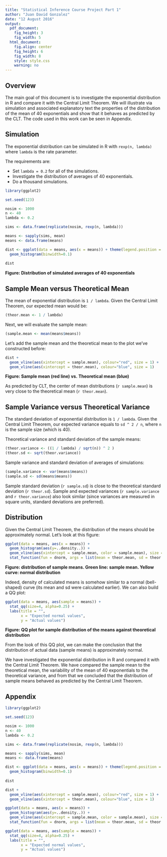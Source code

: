 ```yaml
---
title: "Statistical Inference Course Project Part 1"
author: "Juan David Gonzalez"
date: "12 August 2016"
output:
  pdf_document: 
    fig_height: 3
    fig_width: 5
  html_document:
    fig.align: center
    fig_height: 6
    fig_width: 8
    style: style.css
    warning: no
---
```


## Overview

The main goal of this document is to investigate the exponential distribution in R and compare it with the Central Limit Theorem. We will illustrate via simulation and associated explanatory text the properties of the distribution of the mean of 40 exponentials and show that it behaves as predicted by the CLT. The code used in this work can be seen in Appendix.

## Simulation

The exponential distribution can be simulated in R with `rexp(n, lambda)` where `lambda` is the rate parameter. 

The requirements are:

- Set `lambda = 0.2` for all of the simulations.
- Investigate the distribution of averages of 40 exponentials.
- Do a thousand simulations.

```r
library(ggplot2)

set.seed(123)

nosim <- 1000
n <- 40
lambda <- 0.2

sims <- data.frame(replicate(nosim, rexp(n, lambda)))

means <- sapply(sims, mean)
means <- data.frame(means)

dist <- ggplot(data = means, aes(x = means)) + theme(legend.position = "none") +
  geom_histogram(binwidth=0.1)
  
dist
```

**Figure: Distribution of simulated averages of 40 exponentials**

## Sample Mean versus Theoretical Mean

The mean of exponential distribution is `1 / lambda`. Given the Central Limit Theorem, our expected mean would be:

```r
(theor.mean <- 1 / lambda)
```

Next, we will evaluate the sample mean:
```r
(sample.mean <- mean(means$means))
```

Let's add the sample mean and the theoretical mean to the plot we've constructed before:

```r
dist + 
  geom_vline(aes(xintercept = sample.mean), colour="red", size = 1) +
  geom_vline(aes(xintercept = theor.mean), colour="blue", size = 1)
```

**Figure: Sample mean (red line) vs. Theoretical mean (blue)**

As predicted by CLT, the center of mean distributions (`r sample.mean`) is very close to the theoretical mean (`r theor.mean`). 

## Sample Variance versus Theoretical Variance

The standard deviation of exponential distribution is `1 / lambda`. Given the Central Limit Theorem, our expected variance equals to `sd ^ 2 / n`, where `n` is the sample size (which is 40).

Theoretical variance and standard deviation of the sample means:

```r
(theor.variance <- ((1 / lambda) / sqrt(n)) ^ 2 )
(theor.sd <- sqrt(theor.variance))
```

Sample variance and standard deviation of averages of simulations:

```r
(sample.variance <- var(means$means))
(sample.sd <- sd(means$means))
```

Sample standard deviation (`r sample.sd`) is close to the theoretical standard deviation (`r theor.sd`). Sample and expected variances (`r sample.variance` and `r theor.variance`) also look similar (since variances are measured in square units, standard deviations are preferred).

## Distribution

Given the Central Limit Theorem, the distribution of the means should be approximately normal. Let's look at this figure:

```r
ggplot(data = means, aes(x = means)) + 
  geom_histogram(aes(y=..density..)) +
  geom_vline(aes(xintercept = sample.mean, color = sample.mean), size = 2) +
  stat_function(fun = dnorm, args = list(mean = theor.mean, sd = theor.sd), size=2, color = "green") + theme(legend.position = "none")
```

**Figure: distribution of sample means. Green line: sample mean. Yellow curve: normal distribution**

Indeed, density of calculated means is somehow similar to a normal (bell-shaped) curve (its mean and sd were calculated earlier). We can also build a QQ plot:

```r
ggplot(data = means, aes(sample = means)) + 
  stat_qq(size=4, alpha=0.25) + 
  labs(title = "", 
       x = "Expected normal values", 
       y = "Actual values")
```

**Figure: QQ plot for sample distribution of the means against theoretical distribution**

From the look of this QQ plot, we can make the conclusion that the distribution of actual data (sample means) is approximately normal.

We have investigated the exponential distribution in R and compared it with the Central Limit Theorem. We have compared the sample mean to the theoretical mean, the variability of the mean of 40 exponentials to the theoretical variance, and from that we concluded that the distribution of sample means behaved as predicted by the Central Limit Theorem.

## Appendix

```r
library(ggplot2)

set.seed(123)

nosim <- 1000
n <- 40
lambda <- 0.2

sims <- data.frame(replicate(nosim, rexp(n, lambda)))

means <- sapply(sims, mean)
means <- data.frame(means)

dist <- ggplot(data = means, aes(x = means)) + theme(legend.position = "none") +
  geom_histogram(binwidth=0.1)
  
dist
```

```r
dist + 
  geom_vline(aes(xintercept = sample.mean), colour="red", size = 1) +
  geom_vline(aes(xintercept = theor.mean), colour="blue", size = 1)
```

```r
ggplot(data = means, aes(x = means)) + 
  geom_histogram(aes(y=..density..)) +
  geom_vline(aes(xintercept = sample.mean, color = sample.mean), size = 2) +
  stat_function(fun = dnorm, args = list(mean = theor.mean, sd = theor.sd), size=2, color = "green") + theme(legend.position = "none")
```

```r
ggplot(data = means, aes(sample = means)) + 
  stat_qq(size=4, alpha=0.25) + 
  labs(title = "", 
       x = "Expected normal values", 
       y = "Actual values")
```